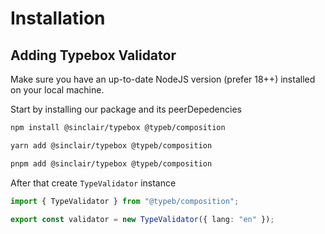# Installation

## Adding Typebox Validator
Make sure you have an up-to-date NodeJS version (prefer 18++) installed on your local machine.

Start by installing our package and its peerDepedencies
```bash
npm install @sinclair/typebox @typeb/composition

yarn add @sinclair/typebox @typeb/composition

pnpm add @sinclair/typebox @typeb/composition
```

After that create `TypeValidator` instance
```typescript
import { TypeValidator } from "@typeb/composition";

export const validator = new TypeValidator({ lang: "en" });
```
